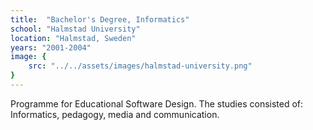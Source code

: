 ```yaml
---
title:  "Bachelor's Degree, Informatics"
school: "Halmstad University"
location: "Halmstad, Sweden"
years: "2001-2004"
image: {
    src: "../../assets/images/halmstad-university.png"
}
---
```


Programme for Educational Software Design. The studies consisted of: Informatics, pedagogy, media and communication.
